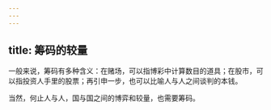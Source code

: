```yaml
---
---
---
```

title: 筹码的较量
---




一般来说，筹码有多种含义：在赌场，可以指博彩中计算数目的道具；在股市，可以指投资人手里的股票；再引申一步，也可以比喻人与人之间谈判的本钱。

当然，何止人与人，国与国之间的博弈和较量，也需要筹码。
